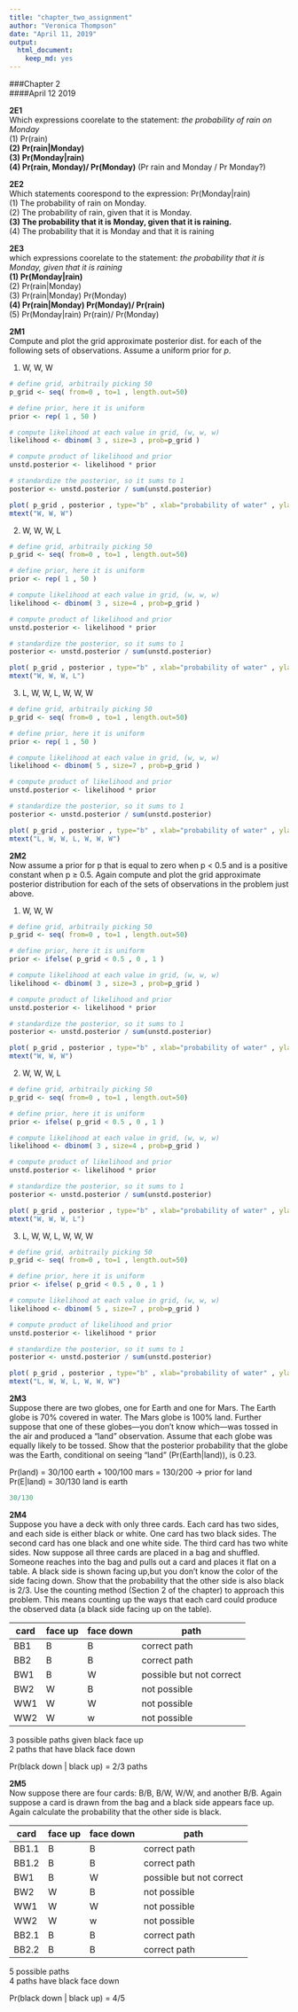 ```yaml
---
title: "chapter_two_assignment"
author: "Veronica Thompson"
date: "April 11, 2019"
output: 
  html_document: 
    keep_md: yes
---
```


###Chapter 2    
####April 12 2019  

**2E1**   
Which expressions coorelate to the statement: *the probability of rain on Monday*  
(1) Pr(rain)  
**(2) Pr(rain|Monday)**  
**(3) Pr(Monday|rain)**  
**(4) Pr(rain, Monday)/ Pr(Monday)** (Pr rain and Monday / Pr Monday?)  

**2E2**   
Which statements coorespond to the expression: Pr(Monday|rain)  
(1) The probability of rain on Monday.  
(2) The probability of rain, given that it is Monday.  
**(3) The probability that it is Monday, given that it is raining.**  
(4) The probability that it is Monday and that it is raining  

**2E3**  
which expressions coorelate to the statement: *the probability that it is Monday, given that it is raining*  
**(1) Pr(Monday|rain)**  
(2) Pr(rain|Monday)  
(3) Pr(rain|Monday) Pr(Monday)  
**(4) Pr(rain|Monday) Pr(Monday)/ Pr(rain)**  
(5) Pr(Monday|rain) Pr(rain)/ Pr(Monday)  

**2M1**  
Compute and plot the grid approximate posterior dist. for each of the following sets of observations. Assume a uniform prior for *p*.

1) W, W, W
```r
# define grid, arbitraily picking 50
p_grid <- seq( from=0 , to=1 , length.out=50)

# define prior, here it is uniform 
prior <- rep( 1 , 50 )

# compute likelihood at each value in grid, (w, w, w)
likelihood <- dbinom( 3 , size=3 , prob=p_grid )

# compute product of likelihood and prior 
unstd.posterior <- likelihood * prior

# standardize the posterior, so it sums to 1 
posterior <- unstd.posterior / sum(unstd.posterior)

plot( p_grid , posterior , type="b" , xlab="probability of water" , ylab="posterior probability" )
mtext("W, W, W")
```

2) W, W, W, L
```r
# define grid, arbitraily picking 50
p_grid <- seq( from=0 , to=1 , length.out=50)

# define prior, here it is uniform 
prior <- rep( 1 , 50 )

# compute likelihood at each value in grid, (w, w, w)
likelihood <- dbinom( 3 , size=4 , prob=p_grid )

# compute product of likelihood and prior 
unstd.posterior <- likelihood * prior

# standardize the posterior, so it sums to 1 
posterior <- unstd.posterior / sum(unstd.posterior)

plot( p_grid , posterior , type="b" , xlab="probability of water" , ylab="posterior probability" )
mtext("W, W, W, L")
```

3) L, W, W, L, W, W, W
```r
# define grid, arbitraily picking 50
p_grid <- seq( from=0 , to=1 , length.out=50)

# define prior, here it is uniform 
prior <- rep( 1 , 50 )

# compute likelihood at each value in grid, (w, w, w)
likelihood <- dbinom( 5 , size=7 , prob=p_grid )

# compute product of likelihood and prior 
unstd.posterior <- likelihood * prior

# standardize the posterior, so it sums to 1 
posterior <- unstd.posterior / sum(unstd.posterior)

plot( p_grid , posterior , type="b" , xlab="probability of water" , ylab="posterior probability" )
mtext("L, W, W, L, W, W, W")
```


**2M2**  
Now assume a prior for p that is equal to zero when p < 0.5 and is a positive constant when
p ≥ 0.5. Again compute and plot the grid approximate posterior distribution for each of the sets of
observations in the problem just above.

1) W, W, W
```r
# define grid, arbitraily picking 50
p_grid <- seq( from=0 , to=1 , length.out=50)

# define prior, here it is uniform 
prior <- ifelse( p_grid < 0.5 , 0 , 1 )

# compute likelihood at each value in grid, (w, w, w)
likelihood <- dbinom( 3 , size=3 , prob=p_grid )

# compute product of likelihood and prior 
unstd.posterior <- likelihood * prior

# standardize the posterior, so it sums to 1 
posterior <- unstd.posterior / sum(unstd.posterior)

plot( p_grid , posterior , type="b" , xlab="probability of water" , ylab="posterior probability" )
mtext("W, W, W")
```

2) W, W, W, L
```r
# define grid, arbitraily picking 50
p_grid <- seq( from=0 , to=1 , length.out=50)

# define prior, here it is uniform 
prior <- ifelse( p_grid < 0.5 , 0 , 1 )

# compute likelihood at each value in grid, (w, w, w)
likelihood <- dbinom( 3 , size=4 , prob=p_grid )

# compute product of likelihood and prior 
unstd.posterior <- likelihood * prior

# standardize the posterior, so it sums to 1 
posterior <- unstd.posterior / sum(unstd.posterior)

plot( p_grid , posterior , type="b" , xlab="probability of water" , ylab="posterior probability" )
mtext("W, W, W, L")
```

3) L, W, W, L, W, W, W
```r
# define grid, arbitraily picking 50
p_grid <- seq( from=0 , to=1 , length.out=50)

# define prior, here it is uniform 
prior <- ifelse( p_grid < 0.5 , 0 , 1 )

# compute likelihood at each value in grid, (w, w, w)
likelihood <- dbinom( 5 , size=7 , prob=p_grid )

# compute product of likelihood and prior 
unstd.posterior <- likelihood * prior

# standardize the posterior, so it sums to 1 
posterior <- unstd.posterior / sum(unstd.posterior)

plot( p_grid , posterior , type="b" , xlab="probability of water" , ylab="posterior probability" )
mtext("L, W, W, L, W, W, W")
```


**2M3**  
Suppose there are two globes, one for Earth and one for Mars. The Earth globe is 70% covered
in water. The Mars globe is 100% land. Further suppose that one of these globes—you don’t know
which—was tossed in the air and produced a “land” observation. Assume that each globe was equally
likely to be tossed. Show that the posterior probability that the globe was the Earth, conditional on
seeing “land” (Pr(Earth|land)), is 0.23.


Pr(land) = 30/100 earth + 100/100 mars = 130/200 -> prior for land  
Pr(E|land) = 30/130 land is earth  
```r
30/130
```

**2M4**   
Suppose you have a deck with only three cards. Each card has two sides, and each side is either
black or white. One card has two black sides. The second card has one black and one white side. The
third card has two white sides. Now suppose all three cards are placed in a bag and shuffled. Someone
reaches into the bag and pulls out a card and places it flat on a table. A black side is shown facing up,but you don’t know the color of the side facing down. Show that the probability that the other side is also black is 2/3. Use the counting method (Section 2 of the chapter) to approach this problem. This means counting up the ways that each card could produce the observed data (a black side facing up
on the table).

|card| face up | face down | path   |
|----|---------|-----------|---------|
| BB1 | B | B | correct path|
| BB2 | B | B | correct path|
| BW1 | B | W | possible but not correct|
| BW2 | W | B | not possible|
| WW1 | W | W | not possible|
| WW2 | W | w | not possible|

3 possible paths given black face up  
2 paths that have black face down

Pr(black down | black up) = 2/3 paths 

**2M5**  
Now suppose there are four cards: B/B, B/W, W/W, and another B/B. Again suppose a card is
drawn from the bag and a black side appears face up. Again calculate the probability that the other
side is black.

|card| face up | face down | path   |
|----|---------|-----------|---------|
| BB1.1 | B | B | correct path|
| BB1.2 | B | B | correct path|
| BW1 | B | W | possible but not correct|
| BW2 | W | B | not possible|
| WW1 | W | W | not possible|
| WW2 | W | w | not possible|
| BB2.1 | B | B | correct path|
| BB2.2 | B | B | correct path|

5 possible paths  
4 paths have black face down  

Pr(black down | black up) = 4/5